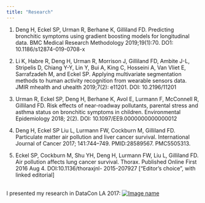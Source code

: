 ```yaml
---
title: "Research"
---
```


1.	Deng H, Eckel SP, Urman R, Berhane K, Gilliland FD. Predicting bronchitic symptoms using gradient boosting models for longitudinal data. BMC Medical Research Methodology 2019;19(1):70. DO1: 10.1186/s12874-019-0708-x

2.	Li K, Habre R, Deng H, Urman R, Morrison J, Gilliland FD, Ambite J-L, Stripelis D, Chiang Y-Y, Lin Y, Bui A, King C, Hosseini A, Van Vliet E, Sarrafzadeh M, and Eckel SP. Applying multivariate segmentation methods to human activity recognition from wearable sensors data. JMIR mhealth and uhealth 2019;7(2): e11201. DOI: 10.2196/11201

3.	Urman R, Eckel SP, Deng H, Berhane K, Avol E, Lurmann F, McConnell R, Gilliland FD. Risk effects of near-roadway pollutants, parental stress and asthma status on bronchitic symptoms in children. Environmental Epidemiology 2018; 2(2). DOI: 10.1097/EE9.0000000000000012

4.	Deng H, Eckel SP Liu L, Lurmann FW, Cockburn M, Gilliland FD. Particulate matter air pollution and liver cancer survival. International Journal of Cancer 2017; 141:744–749. PMID:28589567. PMC5505313.

5.	Eckel SP, Cockburn M, Shu YH, Deng H, Lurmann FW, Liu L, Gilliland FD. Air pollution affects lung cancer survival. Thorax. Published Online First 2016 Aug 4. DOI:10.1136/thoraxjnl- 2015-207927 [“Editor’s choice”, with linked editorial]

\
I presented my research in DataCon LA 2017: 
[![Image name](datacon.png)](https://www.youtube.com/watch?v=OPaX51UnFb0)